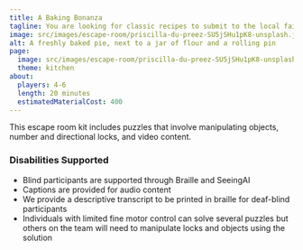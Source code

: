 ```yaml
---
title: A Baking Bonanza
tagline: You are looking for classic recipes to submit to the local fair. Will you find them in time to win the blue ribbon?
image: src/images/escape-room/priscilla-du-preez-SU5jSHu1pK8-unsplash.jpg
alt: A freshly baked pie, next to a jar of flour and a rolling pin
page:
  image: src/images/escape-room/priscilla-du-preez-SU5jSHu1pK8-unsplash.jpg
  theme: kitchen
about:
  players: 4-6
  length: 20 minutes
  estimatedMaterialCost: 400
---
```


This escape room kit includes puzzles that involve manipulating objects, number and directional locks, and video content.

### Disabilities Supported

- Blind participants are supported through Braille and SeeingAI
- Captions are provided for audio content
- We provide a descriptive transcript to be printed in braille for deaf-blind participants
- Individuals with limited fine motor control can solve several puzzles but others on the team will need to manipulate locks and objects using the solution